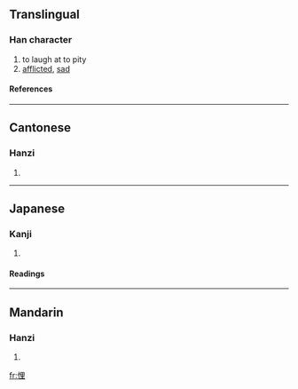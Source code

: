 ==Translingual==
===Han character===
{{Han char|rn=61|rad=心|as=07|sn=10|four=9601<sub>4</sub>|canj=心田土 (PWG)}}
# to laugh at to pity
# [[afflicted]], [[sad]]
====References====
{{Han ref|kx=0388.030|dkj=10678|dj=0720.190|hdz=42304.010|uh=609D|ud=24733|bh=D1A7|bd=53671}}
----
==Cantonese==
===Hanzi===
{{yue-hanzi|jyut=|y=fui1}}
# {{defn|Cantonese}}
----
==Japanese==
===Kanji===
{{ja-kanji|grade=|rs=心07}}
# {{defn|Japanese}} 
====Readings====
{{ja-readings|on=[[かい]] (kai), [[り]] (ri)|kun=[[たわむれる]] (tawamureru)}}
----
==Mandarin==
===Hanzi===
{{cmn-hanzi|pin=(kui1),[[]] (hui1) |wg=}}
# {{defn|Mandarin}}

[[fr:悝]]